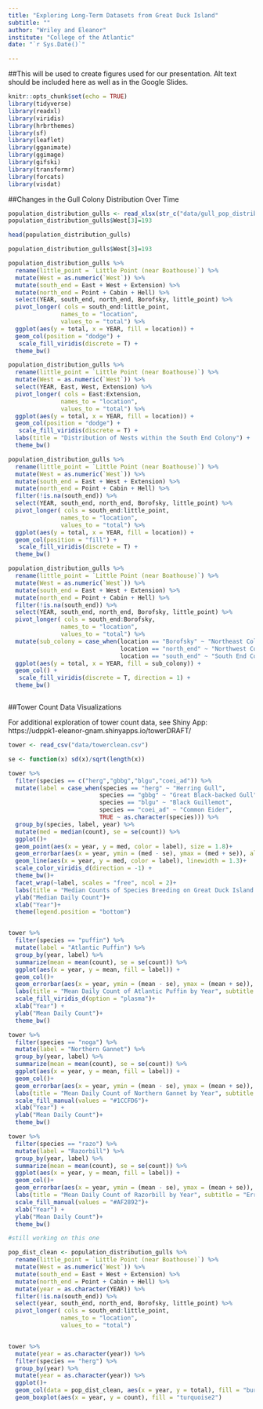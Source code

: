```yaml
---
title: "Exploring Long-Term Datasets from Great Duck Island"
subtitle: ""
author: "Wriley and Eleanor"
institute: "College of the Atlantic"
date: "`r Sys.Date()`"

---
```


##This will be used to create figures used for our presentation. Alt text should be included here as well as in the Google Slides. 

```r
knitr::opts_chunk$set(echo = TRUE)
library(tidyverse)
library(readxl)
library(viridis)
library(hrbrthemes)
library(sf)
library(leaflet)
library(gganimate)
library(ggimage)
library(gifski)
library(transformr)
library(forcats)
library(visdat)
```

##Changes in the Gull Colony Distribution Over Time

```r

population_distribution_gulls <- read_xlsx(str_c("data/gull_pop_distribution_2022.xlsx")) 
population_distribution_gulls$West[3]=193 

head(population_distribution_gulls)

population_distribution_gulls$West[3]=193

population_distribution_gulls %>%
  rename(little_point = `Little Point (near Boathouse)`) %>%
  mutate(West = as.numeric(`West`)) %>%
  mutate(south_end = East + West + Extension) %>%
  mutate(north_end = Point + Cabin + Hell) %>%
  select(YEAR, south_end, north_end, Borofsky, little_point) %>%
  pivot_longer( cols = south_end:little_point,
               names_to = "location",
               values_to = "total") %>%
  ggplot(aes(y = total, x = YEAR, fill = location)) +
  geom_col(position = "dodge") +
   scale_fill_viridis(discrete = T) +
  theme_bw()

```


```r
population_distribution_gulls %>%
  rename(little_point = `Little Point (near Boathouse)`) %>%
  mutate(West = as.numeric(`West`)) %>%
  select(YEAR, East, West, Extension) %>%
  pivot_longer( cols = East:Extension,
               names_to = "location",
               values_to = "total") %>%
  ggplot(aes(y = total, x = YEAR, fill = location)) +
  geom_col(position = "dodge") +
   scale_fill_viridis(discrete = T) +
  labs(title = "Distribution of Nests within the South End Colony") +
  theme_bw()
```

```r
population_distribution_gulls %>%
  rename(little_point = `Little Point (near Boathouse)`) %>%
  mutate(West = as.numeric(`West`)) %>%
  mutate(south_end = East + West + Extension) %>%
  mutate(north_end = Point + Cabin + Hell) %>%
  filter(!is.na(south_end)) %>% 
  select(YEAR, south_end, north_end, Borofsky, little_point) %>%
  pivot_longer( cols = south_end:little_point,
               names_to = "location",
               values_to = "total") %>%
  ggplot(aes(y = total, x = YEAR, fill = location)) +
  geom_col(position = "fill") +
   scale_fill_viridis(discrete = T) +
  theme_bw()
```

```r

population_distribution_gulls %>%
  rename(little_point = `Little Point (near Boathouse)`) %>%
  mutate(West = as.numeric(`West`)) %>%
  mutate(south_end = East + West + Extension) %>%
  mutate(north_end = Point + Cabin + Hell) %>%
  filter(!is.na(south_end)) %>% 
  select(YEAR, south_end, north_end, Borofsky, little_point) %>% 
  pivot_longer( cols = south_end:Borofsky,
               names_to = "location",
               values_to = "total") %>%
  mutate(sub_colony = case_when(location == "Borofsky" ~ "Northeast Colony",
                                location == "north_end" ~ "Northwest Colony",
                                location == "south_end" ~ "South End Colony")) %>% 
  ggplot(aes(y = total, x = YEAR, fill = sub_colony)) +
  geom_col() +
   scale_fill_viridis(discrete = T, direction = 1) +
  theme_bw()

```


```r

```



##Tower Count Data Visualizations

For additional exploration of tower count data, see Shiny App: https://udppk1-eleanor-gnam.shinyapps.io/towerDRAFT/\

```r
tower <- read_csv("data/towerclean.csv")

se <- function(x) sd(x)/sqrt(length(x))

tower %>%
  filter(species == c("herg","gbbg","blgu","coei_ad")) %>% 
  mutate(label = case_when(species == "herg" ~ "Herring Gull",
                          species == "gbbg" ~ "Great Black-backed Gull",
                          species == "blgu" ~ "Black Guillemot",
                          species == "coei_ad" ~ "Common Eider",
                          TRUE ~ as.character(species))) %>%
  group_by(species, label, year) %>% 
  mutate(med = median(count), se = se(count)) %>% 
  ggplot()+
  geom_point(aes(x = year, y = med, color = label), size = 1.8)+
  geom_errorbar(aes(x = year, ymin = (med - se), ymax = (med + se)), alpha = 1, size = 0.5, width = 0.003)+
  geom_line(aes(x = year, y = med, color = label), linewidth = 1.3)+
  scale_color_viridis_d(direction = -1) +
  theme_bw()+
  facet_wrap(~label, scales = "free", ncol = 2)+
  labs(title = "Median Counts of Species Breeding on Great Duck Island by Year", subtitle = "Error Bars Represent Standard Error", color = "")+
  ylab("Median Daily Count")+
  xlab("Year")+
  theme(legend.position = "bottom")



```
```r
tower %>% 
  filter(species == "puffin") %>% 
  mutate(label = "Atlantic Puffin") %>% 
  group_by(year, label) %>% 
  summarize(mean = mean(count), se = se(count)) %>% 
  ggplot(aes(x = year, y = mean, fill = label)) +
  geom_col()+
  geom_errorbar(aes(x = year, ymin = (mean - se), ymax = (mean + se)), alpha = 1, size = 0.8, width = 0.4)+
  labs(title = "Mean Daily Count of Atlantic Puffin by Year", subtitle = "Error bars represent standard error", fill = "")+
  scale_fill_viridis_d(option = "plasma")+
  xlab("Year") +
  ylab("Mean Daily Count")+
  theme_bw()

tower %>% 
  filter(species == "noga") %>% 
  mutate(label = "Northern Gannet") %>% 
  group_by(year, label) %>% 
  summarize(mean = mean(count), se = se(count)) %>% 
  ggplot(aes(x = year, y = mean, fill = label)) +
  geom_col()+
  geom_errorbar(aes(x = year, ymin = (mean - se), ymax = (mean + se)), alpha = 1, size = 0.8, width = 0.4)+
  labs(title = "Mean Daily Count of Northern Gannet by Year", subtitle = "Error bars represent standard error", fill = "")+
  scale_fill_manual(values = "#1CCFD6")+
  xlab("Year") +
  ylab("Mean Daily Count")+
  theme_bw()

tower %>% 
  filter(species == "razo") %>% 
  mutate(label = "Razorbill") %>% 
  group_by(year, label) %>% 
  summarize(mean = mean(count), se = se(count)) %>% 
  ggplot(aes(x = year, y = mean, fill = label)) +
  geom_col()+
  geom_errorbar(aes(x = year, ymin = (mean - se), ymax = (mean + se)), alpha = 1, size = 0.8, width = 0.4)+
  labs(title = "Mean Daily Count of Razorbill by Year", subtitle = "Error bars represent standard error", fill = "")+
  scale_fill_manual(values = "#AF2892")+
  xlab("Year") +
  ylab("Mean Daily Count")+
  theme_bw()


```

```r

#still working on this one

pop_dist_clean <- population_distribution_gulls %>%
  rename(little_point = `Little Point (near Boathouse)`) %>%
  mutate(West = as.numeric(`West`)) %>%
  mutate(south_end = East + West + Extension) %>%
  mutate(north_end = Point + Cabin + Hell) %>%
  mutate(year = as.character(YEAR)) %>% 
  filter(!is.na(south_end)) %>% 
  select(year, south_end, north_end, Borofsky, little_point) %>%
  pivot_longer( cols = south_end:little_point,
               names_to = "location",
               values_to = "total")


tower %>%
  mutate(year = as.character(year)) %>% 
  filter(species == "herg") %>% 
  group_by(year) %>% 
  mutate(year = as.character(year)) %>% 
  ggplot()+
  geom_col(data = pop_dist_clean, aes(x = year, y = total), fill = "burlywood3")+
  geom_boxplot(aes(x = year, y = count), fill = "turquoise2")

```

